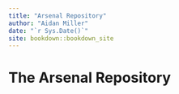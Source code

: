 ```yaml
--- 
title: "Arsenal Repository"
author: "Aidan Miller"
date: "`r Sys.Date()`"
site: bookdown::bookdown_site
---
```


# The Arsenal Repository

